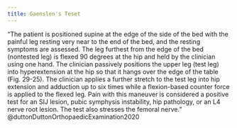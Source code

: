 ```yaml
---
title: Gaenslen's Teset
---
```



"The patient is positioned supine at the edge of the side of the bed with the painful leg resting very near to the end of the bed, and the resting symptoms are assessed. The leg furthest from the edge of the bed (nontested leg) is flexed 90 degrees at the hip and held by the clinician using one hand. The clinician passively positions the upper leg (test leg) into hyperextension at the hip so that it hangs over the edge of the table (Fig. 29-25). The clinician applies a further stretch to the test leg into hip extension and adduction up to six times while a flexion-based counter force is applied to the flexed leg. Pain with this maneuver is considered a positive test for an SIJ lesion, pubic symphysis instability, hip pathology, or an L4 nerve root lesion. The test also stresses the femoral nerve." @duttonDuttonOrthopaedicExamination2020 